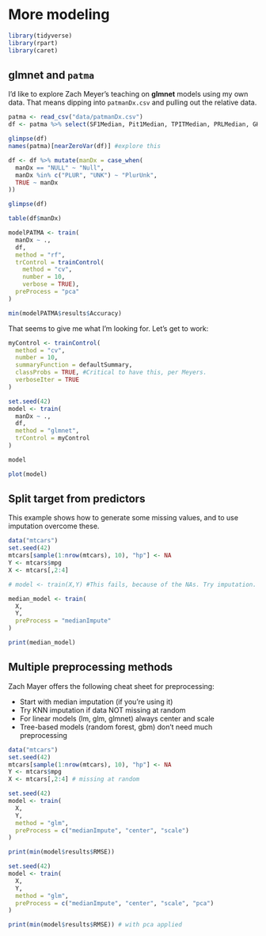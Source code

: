 # More modeling {#moremodeling}

```r
library(tidyverse)
library(rpart)
library(caret)
```

## **glmnet** and `patma` 

I'd like to explore Zach Meyer's teaching on **glmnet** models using my own data. That means dipping into `patmanDx.csv` and pulling out the relative data. 

```r
patma <- read_csv("data/patmanDx.csv")
df <- patma %>% select(SF1Median, Pit1Median, TPITMedian, PRLMedian, GHMedian, TSHMedian, LHMedian, FSHMedian, ACTHMedian, ASUMedian, GATA3Median, manDx) %>% na.omit()

glimpse(df)
names(patma)[nearZeroVar(df)] #explore this

df <- df %>% mutate(manDx = case_when(
  manDx == "NULL" ~ "Null",
  manDx %in% c("PLUR", "UNK") ~ "PlurUnk",
  TRUE ~ manDx
)) 

glimpse(df)

table(df$manDx)

modelPATMA <- train(
  manDx ~ .,
  df,
  method = "rf",
  trControl = trainControl(
    method = "cv",
    number = 10,
    verbose = TRUE),
  preProcess = "pca"
)

min(modelPATMA$results$Accuracy)

```

That seems to give me what I'm looking for. Let's get to work:

```r
myControl <- trainControl(
  method = "cv",
  number = 10,
  summaryFunction = defaultSummary,
  classProbs = TRUE, #Critical to have this, per Meyers.
  verboseIter = TRUE
)

set.seed(42)
model <- train(
  manDx ~ .,
  df,
  method = "glmnet",
  trControl = myControl
)

model

plot(model)
```

## Split target from predictors

This example shows how to generate some missing values, and to use imputation overcome these.

```r
data("mtcars")
set.seed(42)
mtcars[sample(1:nrow(mtcars), 10), "hp"] <- NA
Y <- mtcars$mpg
X <- mtcars[,2:4]

# model <- train(X,Y) #This fails, because of the NAs. Try imputation.

median_model <- train(
  X,
  Y,
  preProcess = "medianImpute"
)

print(median_model)

```

## Multiple preprocessing methods

Zach Mayer offers the following cheat sheet for preprocessing:

* Start with median imputation (if you're using it)
* Try KNN imputation if data NOT missing at random
* For linear models (lm, glm, glmnet) always center and scale
* Tree-based models (random forest, gbm) don't need much preprocessing

```r
data("mtcars")
set.seed(42)
mtcars[sample(1:nrow(mtcars), 10), "hp"] <- NA
Y <- mtcars$mpg
X <- mtcars[,2:4] # missing at random

set.seed(42)
model <- train(
  X,
  Y,
  method = "glm",
  preProcess = c("medianImpute", "center", "scale")
)

print(min(model$results$RMSE))

set.seed(42)
model <- train(
  X,
  Y,
  method = "glm",
  preProcess = c("medianImpute", "center", "scale", "pca")
)

print(min(model$results$RMSE)) # with pca applied
```

